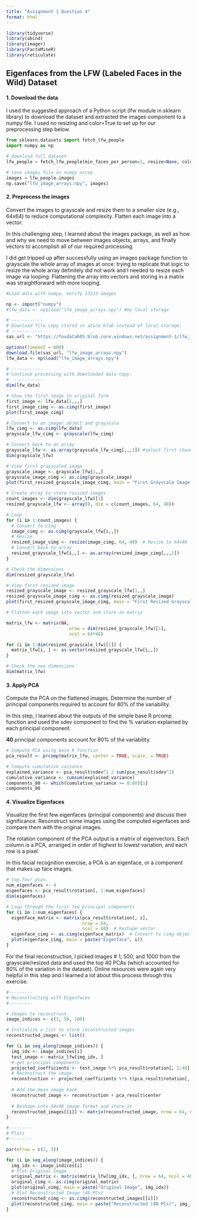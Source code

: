```yaml
---
title: "Assignment 1 Question 4"
format: html
---
```


```r
library(tidyverse)
library(abind)
library(imager)
library(FactoMineR)
library(reticulate)
```


## Eigenfaces from the LFW (Labeled Faces in the Wild) Dataset

#### 1. Download the data

I used the suggested approach of a Python script (lfw module in sklearn library) to download the dataset and extracted the images component to a numpy file. I used no resizing and color=True to set up for our preprocessing step below.

```python

from sklearn.datasets import fetch_lfw_people
import numpy as np

# download full dataset
lfw_people = fetch_lfw_people(min_faces_per_person=1, resize=None, color=True)

# save images file as numpy array
images = lfw_people.images
np.save("lfw_image_arrays.npy", images)

```

#### 2. Preprocess the images
Convert the images to grayscale and resize them to a smaller size (e.g., 64x64) to reduce computational complexity. Flatten each image into a vector.  

In this challenging step, I learned about the images package, as well as how and why we need to move between images objects, arrays, and finally vectors to accomplish all of our required processing. 

I did get tripped up after successfully using an images package function to grayscale the whole array of images at once: trying to replicate that logic to resize the whole array definitely did not work and I needed to resize each image via looping. Flattening the array into vectors and storing in a matrix was straightforward with more looping.

```r

#Load data with numpy. Verify 13233 images

np <- import("numpy")
#lfw_data <- np$load("lfw_image_arrays.npy") #my local storage 

# ------------
# Download file copy stored in azure blob instead of local storage: 
# ------------
sas_url <- "https://foxdata605.blob.core.windows.net/assignment-1/lfw_image_arrays.npy?sp=r&st=2025-02-22T03:56:35Z&se=2025-05-31T10:56:35Z&spr=https&sv=2022-11-02&sr=b&sig=320CmhkOOz8bkbHRJPQ0Z4nbvJo2oHHYlWP90186FRI%3D" 

options(timeout = 600) 
download.file(sas_url, "lfw_image_arrays.npy")
lfw_data <- np$load("lfw_image_arrays.npy") 

# ------------
# Continue processing with downloaded data copy: 
# ------------
dim(lfw_data)

# Show the first image in original form
first_image <- lfw_data[1,,,]
first_image_cimg <- as.cimg(first_image)
plot(first_image_cimg)

# Convert to an imager object and grayscale
lfw_cimg <- as.cimg(lfw_data)
grayscale_lfw_cimg <- grayscale(lfw_cimg)

# Convert back to an array
grayscale_lfw <- as.array(grayscale_lfw_cimg[,,,1]) #select first channel
dim(grayscale_lfw)

# View first grayscaled image
grayscale_image <- grayscale_lfw[1,,]
grayscale_image_cimg <- as.cimg(grayscale_image)
plot(first_resized_grayscale_image_cimg, main = "First Grayscale Image (Optimized)")

# Create array to store resized images
count_images <- dim(grayscale_lfw)[1]
resized_grayscale_lfw <- array(0, dim = c(count_images, 64, 48))

# Loop 
for (i in 1:count_images) {
  # Convert to cimg
  image_cimg <- as.cimg(grayscale_lfw[i,,])  
  # Resize
  resized_image_cimg <- resize(image_cimg, 64, 48)  # Resize to 64x48
  # Convert back to array
  resized_grayscale_lfw[i,,] <- as.array(resized_image_cimg[,,,1])  
}

# Check the dimensions
dim(resized_grayscale_lfw)

# View first resized image
resized_grayscale_image <- resized_grayscale_lfw[1,,]
resized_grayscale_image_cimg <- as.cimg(resized_grayscale_image)
plot(first_resized_grayscale_image_cimg, main = "First Resized Grayscale Image (Optimized)")

# Flatten each image into vector and store as matrix

matrix_lfw <- matrix(NA, 
                        nrow = dim(resized_grayscale_lfw)[1], 
                        ncol = 64*48)

for (i in 1:dim(resized_grayscale_lfw)[1]) {
  matrix_lfw[i, ] <- as.vector(resized_grayscale_lfw[i,,])
}

# Check the new dimensions
dim(matrix_lfw)

```

#### 3. Apply PCA
Compute the PCA on the flattened images. Determine the number of principal components required to account for 80% of the variability.  

In this step, I learned about the outputs of the simple base R prcomp function and used the sdev component to find the % variation explained by each principal component.

**40** principal components account for 80% of the variability. 

```r
# Compute PCA using base R function 
pca_result <- prcomp(matrix_lfw, center = TRUE, scale. = TRUE)

# Compute cumulative variance
explained_variance <- pca_result$sdev^2 / sum(pca_result$sdev^2)
cumulative_variance <- cumsum(explained_variance)
components_80 <- which(cumulative_variance >= 0.80)[1]
components_80

```
#### 4. Visualize Eigenfaces 
Visualize the first few eigenfaces (principal components) and discuss their significance. Reconstruct some images using the computed eigenfaces and compare them with the original images.

The rotation component of the PCA output is a matrix of eigenvectors. Each column is a PCA, arranged in order of highest to lowest variation, and each row is a pixel.

In this facial recognition exercise, a PCA is an eigenface, or a component that makes up face images. 

```r

# top four pcas
num_eigenfaces <- 4
eigenfaces <- pca_result$rotation[, 1:num_eigenfaces]
dim(eigenfaces)

# Loop through the first few principal components
for (i in 1:num_eigenfaces) {
  eigenface_matrix <- matrix(pca_result$rotation[, i], 
                             nrow = 64, 
                             ncol = 48)  # Reshape vector
  eigenface_cimg <- as.cimg(eigenface_matrix)  # Convert to cimg object
  plot(eigenface_cimg, main = paste("Eigenface", i))
}

```

For the final reconstruction, I picked images # 1, 500, and 1000 from the grayscale/resized data and used the top 40 PCAs (which accounted for 80% of the variation in the dataset). Online resources were again very helpful in this step and I learned a lot about this process through this exercise.

```r

#---------
# Reconstructing with Eigenfaces
#---------

# Images to reconstruct
image_indices <- c(1, 50, 100)

# Initialize a list to store reconstructed images
reconstructed_images <- list()

for (i in seq_along(image_indices)) {
  img_idx <- image_indices[i]
  test_image <- matrix_lfw[img_idx, ]
  # get principal components
  projected_coefficients <- test_image %*% pca_result$rotation[, 1:40]
  # Reconstruct the image
  reconstruction <- projected_coefficients %*% t(pca_result$rotation[, 1:40])
  
  # Add the mean image back
  reconstructed_image <- reconstruction + pca_result$center
  
  # Reshape into 64x48 image format and store it
  reconstructed_images[[i]] <- matrix(reconstructed_image, nrow = 64, ncol = 48)
}

#---------
# Plots
#---------

par(mfrow = c(2, 3))

for (i in seq_along(image_indices)) {
  img_idx <- image_indices[i]
  # Plot Original Image
  original_matrix <- matrix(matrix_lfw[img_idx, ], nrow = 64, ncol = 48)
  original_cimg <- as.cimg(original_matrix)
  plot(original_cimg, main = paste("Original Image", img_idx))
  # Plot Reconstructed Image (40 PCs)
  reconstructed_cimg <- as.cimg(reconstructed_images[[i]])
  plot(reconstructed_cimg, main = paste("Reconstructed (40 PCs)", img_idx))
}

```